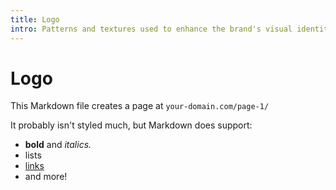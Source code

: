 ```yaml
---
title: Logo
intro: Patterns and textures used to enhance the brand's visual identity, from repeating motifs to custom designs, to create a unique and cohesive look for your brand.
---
```


# Logo

This Markdown file creates a page at `your-domain.com/page-1/`

It probably isn't styled much, but Markdown does support:
- **bold** and _italics._
- lists
- [links](https://astro.build)
- and more!